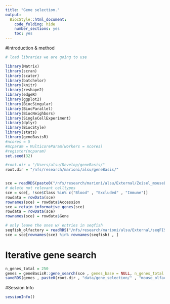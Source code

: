 ```yaml
---
title: "Gene selection."
output:
  BiocStyle::html_document:
    code_folding: hide
    number_sections: yes
    toc: yes  
---
```


#Introduction & method


```r
# load libraries we are going to use

library(Matrix)
library(scran)
library(scater)
library(batchelor)
library(knitr)
library(reshape2)
library(edgeR)
library(ggplot2)
library(BiocSingular)
library(BiocParallel)
library(BiocNeighbors)
library(SingleCellExperiment)
library(dplyr)
library(BiocStyle)
library(stats)
library(geneBasisR)
#ncores = 5
#mcparam = MulticoreParam(workers = ncores)
#register(mcparam)
set.seed(32)

#root.dir = "/Users/alsu/Develop/geneBasis/"
root.dir = "/nfs/research/marioni/alsu/geneBasis/"


sce = readRDS(paste0("/nfs/research/marioni/alsu/External/Zeisel_mouseBrain/" , "olfactory", ".rds"))
# delete not relevant celltypes
sce = sce[, !sce$Class %in% c("Blood" , "Excluded" , "Immune")]
rowdata = rowData(sce)
rownames(sce) = rowdata$Accession
sce = retain_informative_genes(sce)
rowdata = rowData(sce)
rownames(sce) = rowdata$Gene

# only leave the ones w/ entries in seqfish
seqfish_olfactory = readRDS("/nfs/research/marioni/alsu/External/seqFISH_plus/seqfish_olfactory.Rds")
sce = sce[rownames(sce) %in% rownames(seqfish) , ]


```

# Iterative gene search

```r


n_genes_total = 250
genes = geneBasisR::gene_search(sce , genes_base = NULL, n_genes_total = n_genes_total, batch = "DonorID", n.neigh = 5, nPC.all = 50, nPC.selection = 100, verbose = F)
saveRDS(genes , paste0(root.dir , "data/gene_selection/" , "mouse_olfactory" , "/" , "gene_selection", ".Rds"))


```



#Session Info

```r
sessionInfo()
```
